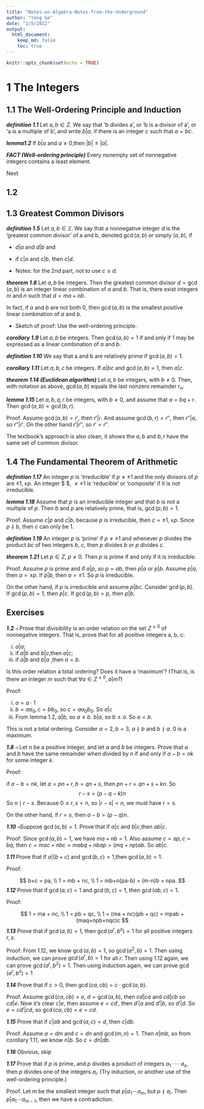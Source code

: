 ```yaml
---
title: "Notes-on-Algebra-Notes-from-the-Underground"
author: "Yang Ge"
date: "2/5/2022"
output:
  html_document:
    keep_md: false
    toc: true
---
```


```r
knitr::opts_chunk$set(echo = TRUE)
```

# 1 The Integers

## 1.1 The Well-Ordering Principle and Induction

***definition 1.1*** Let $a, b ∈ Z$. We say that ‘b divides a’, or ‘b is a divisor of a’, or ‘a is a multiple of b’, and write $b | a$, if there is an integer $c$ such that $a = bc$.
 
***lemma1.2*** If $b|a$ and $a \ne 0$,then $|b|≤|a|$.

***FACT (Well-ordering principle)*** Every nonempty set of nonnegative integers
contains a least element.

Next

## 1.2

## 1.3 Greatest Common Divisors

***definition 1.5*** Let $a, b ∈ \mathbb{Z}$. We say that a nonnegative integer $d$ is the ‘greatest common divisor’ of a and b, denoted $\gcd(a, b)$ or simply $(a, b)$, if

* $d | a$ and $d | b$ and
* if $c | a$ and $c | b$, then $c | d$.

* Notes: for the 2nd part, not to use $c \le d$.

***theorem 1.8*** Let $a, b$ be integers. Then the greatest common divisor $d = \gcd(a, b)$ is an integer linear combination of $a$ and $b$. That is, there exist integers $m$ and $n$ such that $d = ma + nb$.

In fact, if $a$ and $b$ are not both 0, then $\gcd(a, b)$ is the smallest positive linear combination of $a$ and $b$.

* Sketch of proof: Use the well-ordering principle.

***corollary 1.9*** Let $a, b$ be integers. Then $\gcd(a, b) = 1$ if and only if 1 may be expressed as a linear combination of $a$ and $b$.

***definition 1.10***  We say that a and b are relatively prime if $\gcd(a, b) = 1$.

***corollary 1.11*** Let $a, b, c$ be integers. If $a | bc$ and $\gcd(a, b) = 1$, then $a | c$.

***theorem 1.14 (Euclidean algorithm)*** Let $a, b$ be integers, with $b \ne 0$. Then, with notation as above, $\gcd(a, b)$ equals the last nonzero remainder $r_n$.

***lemma 1.15*** Let $a, b, q, r$ be integers, with $b \ne 0$, and assume that $a = bq + r$. Then $\gcd (a, b) = \gcd (b,r)$.

Proof. Assume $\gcd (a, b) = r'$, then $r' | r$. And assume $\gcd (b,r) = r''$, then $r'' | a$, so $r'' | r'$. On the other hand $r' | r''$, so $r' = r''$.

The textbook's approach is also clean, it shows the $a,b$ and $b,r$ have
the same set of common divisor.

## 1.4 The Fundamental Theorem of Arithmetic

***definition 1.17*** An integer $p$ is ‘irreducible’ if $p \neq ±1$ and the only divisors of $p$ are $±1, ±p$. An integer $ \neq 0$,  $\neq ±1$ is ‘reducible’ or ‘composite’ if it is not irreducible.

***lemma 1.18*** Assume that $p$ is an irreducible integer and that $b$ is not a multiple of $p$. Then $b$ and $p$ are relatively prime, that is, $\gcd(p, b) = 1$.

Proof. Assume $c | p$ and $c | b$, because $p$ is irreducible, then $c = ±1, ±p$. Since $p \nmid b$, then $c$ can only be 1.

***definition 1.19*** An integer $p$ is ‘prime’ if $p \ne ±1$ and whenever $p$ divides the product $bc$ of two integers $b$, $c$, then $p$ divides $b$ or $p$ divides $c$.

***theorem 1.21*** Let $p ∈ Z$, $p \ne 0$. Then $p$ is prime if and only if it is irreducible.

Proof. Assume $p$ is prime and if $a | p$, so $p = ab$, then $p | a$ or $p | b$. Assume $p|a$, then $a = \pm p$. If $p | b$, then $a = \pm1$. So $p$ is
irreducible.

On the other hand, if $p$ is irreducible and assume $p | bc$. Consider
$\gcd(p, b)$. If $\gcd(p, b) = 1$, then $p | c$. If $\gcd(p, b) = p$, then
$p | b$.

## Exercises

***1.2*** ◃ Prove that divisibility is an order relation on the set $Z^{≥0}$ of nonnegative integers. That is, prove that for all positive integers a, b, c:

(i) $a|a$;
(ii) if $a|b$ and $b|c$,then $a|c$;
(iii) if $a|b$ and $b|a$ ,then $a=b$.

Is this order relation a total ordering? Does it have a ‘maximum’? (That is, is there an integer $m$ such that $∀a ∈ Z^{≥0}, a | m?)$

Proof: 

(i) $a = a \cdot 1$
(ii) $b = aa_0, c = bb_0$, so $c = aa_0b_0$. So $a | c$
(iii) From lemma 1.2, $a | b$, so $a \le b$. $b | a$, so $b \le a$. So $a = b$.

This is not a total ordering. Consider $a = 2, b = 3$, $a \nmid b$ and $b \nmid a$.
$0$ is a maximum.

***1.8*** ◃ Let $n$ be a positive integer, and let $a$ and $b$ be integers. Prove that $a$ and $b$ have
the same remainder when divided by $n$ if and only if $a − b = nk$ for some integer $k$.

Proof:

if $a − b = nk$, let $a = pn+r, b = qn+s$, then $pn+r = qn+s+kn$.
So
$$
r - s = (p-q-k)n
$$
So $n \mid r-s$. Because $0 \le r, s<n$, so $|r-s| < n$, we must have $r = s$.

On the other hand, if $r = s$, then $a - b = (p - q)n$.

***1.10*** ◃Suppose $\gcd(a,b)=1$. Prove that if $a|c$ and $b|c$,then $ab|c$.

Proof: Since $\gcd(a,b)=1$, we have $ma + nb = 1$. Also assume
$c = ap, c = bq$, then $c = mac + nbc = mabq + nbap = (mq+np)ab$.
So $ab | c$.

***1.11*** Prove that if $a|(b+c)$ and $\gcd(b,c)=1$,then $\gcd(a,b)=1$.

Proof:

$$
b+c = pa, \\
1 = mb + nc, \\
1 = mb+n(pa-b) = (m-n)b + npa.
$$
***1.12*** Prove that if $\gcd(a, c) = 1$ and $\gcd(b, c) = 1$,
then $\gcd(ab, c) = 1$.

Proof:

$$
1 = ma + nc, \\
1 = pb + qc, \\
1 = (ma + nc)(pb + qc) = mpab + (maq+npb+nqc)c
$$
***1.13*** Prove that if $\gcd(a, b) = 1$, then $\gcd(a^r, b^s) = 1$ for all positive integers $r, s$.

Proof: From 1.12, we know $\gcd(a, b) = 1$, so $\gcd(a^2, b) = 1$.
Then using induction, we can prove $\gcd(a^r, b) = 1$ for all $r$.
Then using 1.12 again, we can prove $\gcd(a^r, b^2) = 1$.
Then using induction again, we can prove $\gcd(a^r, b^s) = 1$

***1.14*** Prove that if $c > 0$, then $\gcd(ca, cb) = c · \gcd(a, b)$.

Proof. Assume $\gcd(ca, cb) = e$, $d = \gcd(a, b)$, then $cd | ca$ and $cd | cb$ so $cd | e$.
Now it's clear $c | e$, then assume $e = cd'$, then $d' | a$ and $d' | b$,
so $d' | d$. So $e = cd' | cd$, so $\gcd(ca, cb) = e = cd$.

***1.15*** Prove that if $c | ab$ and $\gcd(a, c) = d$, then $c | db$.

Proof. Assume $a = dm$ and $c = dn$ and $\gcd(m, n) = 1$.
Then $n | mb$, so from corollary 1.11, we know $n | b$.
So $c = dn | db$.

***1.16*** Obvious, skip

***1.17***  Prove that if $p$ is prime, and $p$ divides a product of integers $a_1 ··· a_s$, then
$p$ divides one of the integers $a_i$. (Try induction, or another use of the well-ordering principle.)

Proof. Let $m$ be the smallest integer such that $p | a_1 \cdots a_m$, but
$p \nmid a_i$. Then $p | a_1 \cdots a_{m-1}$, then we have a contradiction.

